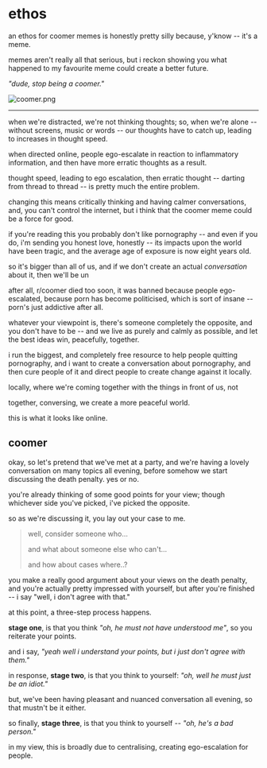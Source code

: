 # ethos

an ethos for coomer memes is honestly pretty silly because, y'know -- it's a meme.

memes aren't really all that serious, but i reckon showing you what happened to my favourite meme could create a better future.

_"dude, stop being a coomer."_

![coomer.png](/coomer.png)

---

when we're distracted, we're not thinking thoughts; so, when we're alone -- without screens, music or words -- our thoughts have to catch up, leading to increases in thought speed.

when directed online, people ego-escalate in reaction to inflammatory information, and then have more erratic thoughts as a result.

thought speed, leading to ego escalation, then erratic thought -- darting from thread to thread -- is pretty much the entire problem.

changing this means critically thinking and having calmer conversations, and, you can't control the internet, but i think that the coomer meme could be a force for good.

if you're reading this you probably don't like pornography -- and even if you do, i'm sending you honest love, honestly -- its impacts upon the world have been tragic, and the average age of exposure is now eight years old.

so it's bigger than all of us, and if we don't create an actual _conversation_ about it, then we'll be un

after all, r/coomer died too soon, it was banned because people ego-escalated, because porn has become politicised, which is sort of insane -- porn's just addictive after all.

whatever your viewpoint is, there's someone completely the opposite, and you don't have to be -- and we live as purely and calmly as possible, and let the best ideas win, peacefully, together.

i run the biggest, and completely free resource to help people quitting pornography, and i want to create a conversation about pornography, and then cure people of it and direct people to create change against it locally.

locally, where we're coming together with the things in front of us, not

together, conversing, we create a more peaceful world.

this is what it looks like online.

## coomer

okay, so let's pretend that we've met at a party, and we're having a lovely conversation on many topics all evening, before somehow we start discussing the death penalty. yes or no.

you're already thinking of some good points for your view; though whichever side you've picked, i've picked the opposite.

so as we're discussing it, you lay out your case to me.

> well, consider someone who...
>
> and what about someone else who can't...
>
> and how about cases where..?

you make a really good argument about your views on the death penalty, and you're actually pretty impressed with yourself, but after you're finished -- i say "well, i don't agree with that."

at this point, a three-step process happens.

**stage one**, is that you think _"oh, he must not have understood me"_, so you reiterate your points.

and i say, _"yeah well i understand your points, but i just don't agree with them."_

in response, **stage two**, is that you think to yourself: _"oh, well he must just be an idiot."_

but, we've been having pleasant and nuanced conversation all evening, so that mustn't be it either.

so finally, **stage three**, is that you think to yourself -- _"oh, he's a bad person."_

in my view, this is broadly due to centralising, creating ego-escalation for people.
